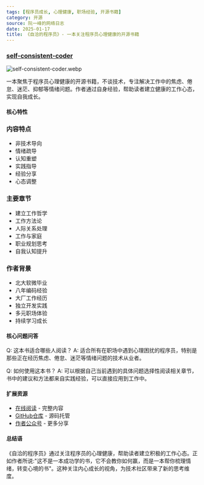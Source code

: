 ```yaml
---
tags: [程序员成长, 心理健康, 职场经验, 开源书籍]
category: 开源
source: 阮一峰的网络日志
date: 2025-01-17
title: 《自洽的程序员》- 一本关注程序员心理健康的开源书籍
---
```


### [self-consistent-coder](https://github.com/zhangchenchen/self-consistent-coder)

![self-consistent-coder.webp](https://img.mengpeng.tech/i/2025/01/17/6789ebfb9ea66.webp)

一本聚焦于程序员心理健康的开源书籍，不谈技术，专注解决工作中的焦虑、倦怠、迷茫、抑郁等情绪问题。作者通过自身经验，帮助读者建立健康的工作心态，实现自我成长。

#### 核心特性

### 内容特点
- 非技术导向
- 情绪疏导
- 认知重塑
- 实践指导
- 经验分享
- 心态调整

### 主要章节
- 建立工作哲学
- 工作方法论
- 人际关系处理
- 工作与家庭
- 职业规划思考
- 自我认知提升

### 作者背景
- 北大软微毕业
- 八年编码经验
- 大厂工作经历
- 独立开发实践
- 多元职场体验
- 持续学习成长

#### 核心问题问答

Q: 这本书适合哪些人阅读？
A: 适合所有在职场中遇到心理困扰的程序员，特别是那些正在经历焦虑、倦怠、迷茫等情绪问题的技术从业者。

Q: 如何使用这本书？
A: 可以根据自己当前遇到的具体问题选择性阅读相关章节，书中的建议和方法都来自实践经验，可以直接应用到工作中。

#### 扩展资源

- [在线阅读](https://self-consistent-coder.readthedocs.io/zh-cn/latest/) - 完整内容
- [GitHub仓库](https://github.com/zhangchenchen/self-consistent-coder) - 源码托管
- [作者公众号](https://github.com/zhangchenchen/self-consistent-coder#公众号二维码) - 更多分享

#### 总结语

《自洽的程序员》通过关注程序员的心理健康，帮助读者建立积极的工作心态。正如作者所说:"这不是一本成功学的书，它不会教你如何赢，而是一本帮你梳理情绪，转变心境的书"。这种关注内心成长的视角，为技术社区带来了新的思考维度。 